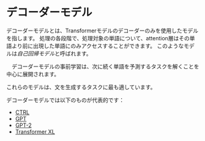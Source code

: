 # デコーダーモデル

<CourseFloatingBanner
    chapter={1}
    classNames="absolute z-10 right-0 top-0"
/>

<Youtube id="d_ixlCubqQw" />

デコーダーモデルとは、Transformerモデルのデコーダーのみを使用したモデルを指します。 処理の各段階で、処理対象の単語について、attention層はその単語より前に出現した単語にのみアクセスすることができます。 このようなモデルは*自己回帰モデル*と呼ばれます。

　デコーダーモデルの事前学習は、次に続く単語を予測するタスクを解くことを中心に展開されます。

これらのモデルは、文を生成するタスクに最も適しています。


デコーダーモデルでは以下のものが代表的です：

- [CTRL](https://huggingface.co/transformers/model_doc/ctrl.html)
- [GPT](https://huggingface.co/transformers/model_doc/gpt.html)
- [GPT-2](https://huggingface.co/transformers/model_doc/gpt2.html)
- [Transformer XL](https://huggingface.co/transformers/model_doc/transfo-xl.html)
